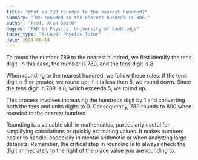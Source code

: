 ```yaml
---
title: "What is 789 rounded to the nearest hundred?"
summary: "789 rounded to the nearest hundred is 800."
author: "Prof. Alan Smith"
degree: "PhD in Physics, University of Cambridge"
tutor_type: "A-Level Physics Tutor"
date: 2024-09-14
---
```


To round the number 789 to the nearest hundred, we first identify the tens digit. In this case, the number is 789, and the tens digit is 8. 

When rounding to the nearest hundred, we follow these rules: if the tens digit is $5$ or greater, we round up; if it is less than $5$, we round down. Since the tens digit in $789$ is $8$, which exceeds $5$, we round up.

This process involves increasing the hundreds digit by $1$ and converting both the tens and units digits to $0$. Consequently, $789$ rounds to $800$ when rounded to the nearest hundred.

Rounding is a valuable skill in mathematics, particularly useful for simplifying calculations or quickly estimating values. It makes numbers easier to handle, especially in mental arithmetic or when analyzing large datasets. Remember, the critical step in rounding is to always check the digit immediately to the right of the place value you are rounding to.
    